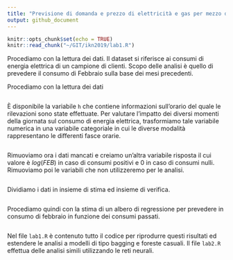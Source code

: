 ```yaml
---
title: "Previsione di domanda e prezzo di elettricità e gas per mezzo di modelli di machine learning"
output: github_document
---
```


```r
knitr::opts_chunk$set(echo = TRUE)
knitr::read_chunk("~/GIT/ikn2019/lab1.R")
```

Procediamo con la lettura dei dati.
Il dataset si riferisce ai consumi di energia elettrica di un campione di clienti.
Scopo delle analisi è quello di prevedere il consumo di Febbraio sulla base dei mesi precedenti.

Procediamo con la lettura dei dati
```r
```

È disponibile la variabile `h` che contiene informazioni sull'orario del quale le rilevazioni sono state effettuate. Per valutare l'impatto dei diversi momenti della giornata sul consumo di energia elettrica, trasformiamo tale variabile numerica in una variabile categoriale in cui le diverse modalità rappresentano le differenti fasce orarie.

```r
```
Rimuoviamo ora i dati mancati e creiamo un'altra variabile risposta il cui valore è $log(FEB)$ in caso di consumi positivi e $0$ in caso di consumi nulli.
Rimuoviamo poi le variabili che non utilizzeremo per le analisi.

```r
```
Dividiamo i dati in insieme di stima ed insieme di verifica.

```r
```

Procediamo quindi con la stima di un albero di regressione per prevedere in consumo di febbraio in funzione dei consumi passati.

```r
```

Nel file `lab1.R` è contenuto tutto il codice per riprodurre questi risultati ed estendere le analisi a modelli di tipo bagging e foreste casuali.
Il file `lab2.R` effettua delle analisi simili utilizzando le reti neurali.




